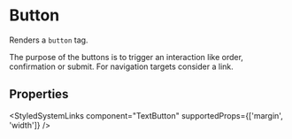 
<Meta of={TextButtonStories} />

# Button

Renders a `button` tag.

The purpose of the buttons is to trigger an interaction like order, confirmation or submit. For navigation
targets consider a link.

<Primary />

## Properties

<ArgsTable story="Default" />

<StyledSystemLinks component="TextButton" supportedProps={['margin', 'width']} />

<Stories includePrimary={false} />
